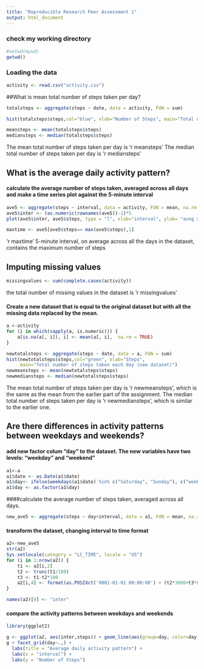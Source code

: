 ```yaml
---
title: "Reproducible Research Peer Assessment 1"
output: html_document
---
```


### check my working directory
```r
#setwd(mywd)
getwd()
```
### Loading the data

```r
activity <- read.csv("activity.csv")
```

##What is mean total number of steps taken per day?

```r
totalsteps <- aggregate(steps ~ date, data = activity, FUN = sum)
```



```r
hist(totalsteps$steps,col="blue", xlab="Number of Steps", main="Total number of steps taken each day")
```
 
 
```r
meansteps <- mean(totalsteps$steps)  
mediansteps <- median(totalsteps$steps)
```

The mean total number of steps taken per day is 'r meansteps'
The median total number of steps taken per day is 'r mediansteps'

## What is the average daily activity pattern?

#### calculate the average number of steps taken, averaged across all days and make a time series plot against the 5-minute interval

```r
ave5 <- aggregate(steps ~ interval, data = activity, FUN = mean, na.rm = TRUE)
ave5$inter <- (as.numeric(rownames(ave5))-1)*5
plot(ave5$inter, ave5$steps, type = "l", xlab="interval", ylab= "aveg steps")
```


```r
maxtime <- ave5[ave5$steps== max(ave5$steps),1]  
```

'r maxtime' 5-minute interval, on average across all the days in the dataset, contains the maximum number of steps


## Imputing missing values

```r
missingvalues <- sum(complete.cases(activity))
```
the total number of missing values in the dataset is 'r missingvalues'

####  Create a new dataset that is equal to the original dataset but with all the missing data replaced by  the mean.

```r
a <-activity
for (i in which(sapply(a, is.numeric))) {
    a[is.na(a[, i]), i] <- mean(a[, i],  na.rm = TRUE)
}
```


```r
newtotalsteps <- aggregate(steps ~ date, data = a, FUN = sum)
hist(newtotalsteps$steps,col="green", xlab="Steps",
     main="Total number of steps taken each day (new dataset)")
newmeansteps <- mean(newtotalsteps$steps)  
newmediansteps <- median(newtotalsteps$steps) 
```

The mean total number of steps taken per day is 'r newmeansteps', which is the same as the mean from the earlier part of the assignment.
The median total number of steps taken per day is 'r newmediansteps', which is similar to the earlier one. 


## Are there differences in activity patterns between weekdays and weekends?

#### add new factor colum "day" to the dataset. The new variables have two levels:  "weekday" and "weekend"
```r
a1<-a
a1$date <- as.Date(a1$date)
a1$day<- ifelse(weekdays(a1$date) %in% c("Saturday", "Sunday"), c("weekend"), c("weekday"))
a1$day <- as.factor(a1$day)
```


####calculate the average number of steps taken, averaged across all days.

```r
new_ave5 <- aggregate(steps ~ day+interval, data = a1, FUN = mean, na.rm = TRUE)
```

#### transform the dataset, changing interval to time format
```r
a2<-new_ave5
str(a2)
Sys.setlocale(category = "LC_TIME", locale = "US") 
for (i in 1:nrow(a2)) {
    t1 <- a2[i,2]
    t2 <- trunc(t1/100)
    t3 <- t1-t2*100
    a2[i,4] <- format(as.POSIXct('0001-01-01 00:00:00') + (t2*3600+t3*60), "%k:%M") 
}

names(a2)[4] <- "inter"
```

#### compare the activity patterns between weekdays and weekends
```r

library(ggplot2)

g <- ggplot(a2, aes(inter,steps)) + geom_line(aes(group=day, color=day))
g + facet_grid(day~.,) +
  labs(title = "Average daily activity pattern") +
  labs(x = "interval") +
  labs(y = "Number of Steps")
 

                          
    
```

